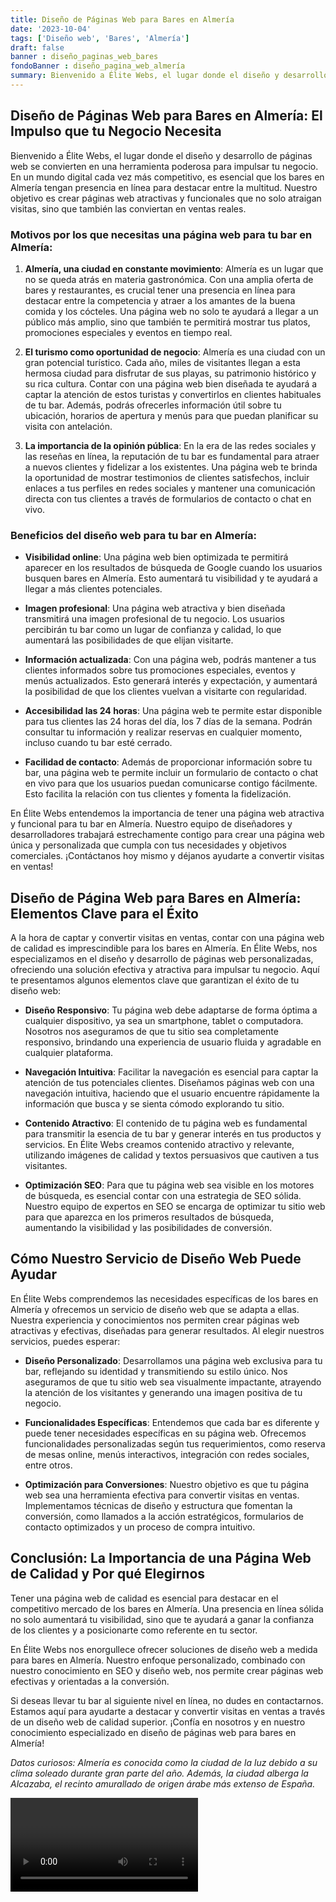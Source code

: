 ```yaml
---
title: Diseño de Páginas Web para Bares en Almería
date: '2023-10-04'
tags: ['Diseño web', 'Bares', 'Almería']
draft: false
banner : diseño_paginas_web_bares
fondoBanner : diseño_pagina_web_almería
summary: Bienvenido a Élite Webs, el lugar donde el diseño y desarrollo de páginas web se convierten en una herramienta poderosa para impulsar tu negocio. En un mundo digital cada vez más competitivo, es esencial que los bares en Almería tengan presencia en línea para destacar entre la multitud. Nuestro objetivo es crear páginas web atractivas y funcionales que no solo atraigan visitas, sino que también las conviertan en ventas reales.
---
```


## Diseño de Páginas Web para Bares en Almería: El Impulso que tu Negocio Necesita

Bienvenido a Élite Webs, el lugar donde el diseño y desarrollo de páginas web se convierten en una herramienta poderosa para impulsar tu negocio. En un mundo digital cada vez más competitivo, es esencial que los bares en Almería tengan presencia en línea para destacar entre la multitud. Nuestro objetivo es crear páginas web atractivas y funcionales que no solo atraigan visitas, sino que también las conviertan en ventas reales.

### Motivos por los que necesitas una página web para tu bar en Almería:

1. **Almería, una ciudad en constante movimiento**: Almería es un lugar que no se queda atrás en materia gastronómica. Con una amplia oferta de bares y restaurantes, es crucial tener una presencia en línea para destacar entre la competencia y atraer a los amantes de la buena comida y los cócteles. Una página web no solo te ayudará a llegar a un público más amplio, sino que también te permitirá mostrar tus platos, promociones especiales y eventos en tiempo real.

2. **El turismo como oportunidad de negocio**: Almería es una ciudad con un gran potencial turístico. Cada año, miles de visitantes llegan a esta hermosa ciudad para disfrutar de sus playas, su patrimonio histórico y su rica cultura. Contar con una página web bien diseñada te ayudará a captar la atención de estos turistas y convertirlos en clientes habituales de tu bar. Además, podrás ofrecerles información útil sobre tu ubicación, horarios de apertura y menús para que puedan planificar su visita con antelación.

3. **La importancia de la opinión pública**: En la era de las redes sociales y las reseñas en línea, la reputación de tu bar es fundamental para atraer a nuevos clientes y fidelizar a los existentes. Una página web te brinda la oportunidad de mostrar testimonios de clientes satisfechos, incluir enlaces a tus perfiles en redes sociales y mantener una comunicación directa con tus clientes a través de formularios de contacto o chat en vivo.

### Beneficios del diseño web para tu bar en Almería:

- **Visibilidad online**: Una página web bien optimizada te permitirá aparecer en los resultados de búsqueda de Google cuando los usuarios busquen bares en Almería. Esto aumentará tu visibilidad y te ayudará a llegar a más clientes potenciales.

- **Imagen profesional**: Una página web atractiva y bien diseñada transmitirá una imagen profesional de tu negocio. Los usuarios percibirán tu bar como un lugar de confianza y calidad, lo que aumentará las posibilidades de que elijan visitarte.

- **Información actualizada**: Con una página web, podrás mantener a tus clientes informados sobre tus promociones especiales, eventos y menús actualizados. Esto generará interés y expectación, y aumentará la posibilidad de que los clientes vuelvan a visitarte con regularidad.

- **Accesibilidad las 24 horas**: Una página web te permite estar disponible para tus clientes las 24 horas del día, los 7 días de la semana. Podrán consultar tu información y realizar reservas en cualquier momento, incluso cuando tu bar esté cerrado.

- **Facilidad de contacto**: Además de proporcionar información sobre tu bar, una página web te permite incluir un formulario de contacto o chat en vivo para que los usuarios puedan comunicarse contigo fácilmente. Esto facilita la relación con tus clientes y fomenta la fidelización.

En Élite Webs entendemos la importancia de tener una página web atractiva y funcional para tu bar en Almería. Nuestro equipo de diseñadores y desarrolladores trabajará estrechamente contigo para crear una página web única y personalizada que cumpla con tus necesidades y objetivos comerciales. ¡Contáctanos hoy mismo y déjanos ayudarte a convertir visitas en ventas!

<GifSeo />

<Cta />

## Diseño de Página Web para Bares en Almería: Elementos Clave para el Éxito

A la hora de captar y convertir visitas en ventas, contar con una página web de calidad es imprescindible para los bares en Almería. En Élite Webs, nos especializamos en el diseño y desarrollo de páginas web personalizadas, ofreciendo una solución efectiva y atractiva para impulsar tu negocio. Aquí te presentamos algunos elementos clave que garantizan el éxito de tu diseño web:

- **Diseño Responsivo**: Tu página web debe adaptarse de forma óptima a cualquier dispositivo, ya sea un smartphone, tablet o computadora. Nosotros nos aseguramos de que tu sitio sea completamente responsivo, brindando una experiencia de usuario fluida y agradable en cualquier plataforma.

- **Navegación Intuitiva**: Facilitar la navegación es esencial para captar la atención de tus potenciales clientes. Diseñamos páginas web con una navegación intuitiva, haciendo que el usuario encuentre rápidamente la información que busca y se sienta cómodo explorando tu sitio.

- **Contenido Atractivo**: El contenido de tu página web es fundamental para transmitir la esencia de tu bar y generar interés en tus productos y servicios. En Élite Webs creamos contenido atractivo y relevante, utilizando imágenes de calidad y textos persuasivos que cautiven a tus visitantes.

- **Optimización SEO**: Para que tu página web sea visible en los motores de búsqueda, es esencial contar con una estrategia de SEO sólida. Nuestro equipo de expertos en SEO se encarga de optimizar tu sitio web para que aparezca en los primeros resultados de búsqueda, aumentando la visibilidad y las posibilidades de conversión.

## Cómo Nuestro Servicio de Diseño Web Puede Ayudar

En Élite Webs comprendemos las necesidades específicas de los bares en Almería y ofrecemos un servicio de diseño web que se adapta a ellas. Nuestra experiencia y conocimientos nos permiten crear páginas web atractivas y efectivas, diseñadas para generar resultados. Al elegir nuestros servicios, puedes esperar:

- **Diseño Personalizado**: Desarrollamos una página web exclusiva para tu bar, reflejando su identidad y transmitiendo su estilo único. Nos aseguramos de que tu sitio web sea visualmente impactante, atrayendo la atención de los visitantes y generando una imagen positiva de tu negocio.

- **Funcionalidades Específicas**: Entendemos que cada bar es diferente y puede tener necesidades específicas en su página web. Ofrecemos funcionalidades personalizadas según tus requerimientos, como reserva de mesas online, menús interactivos, integración con redes sociales, entre otros.

- **Optimización para Conversiones**: Nuestro objetivo es que tu página web sea una herramienta efectiva para convertir visitas en ventas. Implementamos técnicas de diseño y estructura que fomentan la conversión, como llamados a la acción estratégicos, formularios de contacto optimizados y un proceso de compra intuitivo.

## Conclusión: La Importancia de una Página Web de Calidad y Por qué Elegirnos

Tener una página web de calidad es esencial para destacar en el competitivo mercado de los bares en Almería. Una presencia en línea sólida no solo aumentará tu visibilidad, sino que te ayudará a ganar la confianza de los clientes y a posicionarte como referente en tu sector. 

En Élite Webs nos enorgullece ofrecer soluciones de diseño web a medida para bares en Almería. Nuestro enfoque personalizado, combinado con nuestro conocimiento en SEO y diseño web, nos permite crear páginas web efectivas y orientadas a la conversión.

Si deseas llevar tu bar al siguiente nivel en línea, no dudes en contactarnos. Estamos aquí para ayudarte a destacar y convertir visitas en ventas a través de un diseño web de calidad superior. ¡Confía en nosotros y en nuestro conocimiento especializado en diseño de páginas web para bares en Almería!

*Datos curiosos: Almería es conocida como la ciudad de la luz debido a su clima soleado durante gran parte del año. Además, la ciudad alberga la Alcazaba, el recinto amurallado de origen árabe más extenso de España.*

<Video />

<CtaBot job='Bares' city='Almería'/>

<Gmaps query='Almería+españa+maps' />